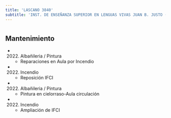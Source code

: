 ```yaml
---
title: 'LASCANO 3840'
subtitle: 'INST. DE ENSEÑANZA SUPERIOR EN LENGUAS VIVAS JUAN B. JUSTO (SEDE)'
---
```


#


## Mantenimiento

*  (2022) Albañileria / Pintura 
    + Reparaciones en Aula por Incendio

*  (2022) Incendio 
    + Reposición IFCI

*  (2022) Albañileria / Pintura 
    + Pintura en cielorraso-Aula circulación

*  (2022) Incendio 
    + Ampliación de IFCI




